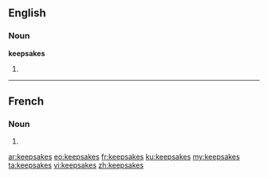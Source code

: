 ==English==

===Noun===
'''keepsakes'''

# {{plural of|keepsake}}

----

==French==

===Noun===
{{head|fr|g=m-p}}

# {{plural of|keepsake|lang=fr}}

[[ar:keepsakes]]
[[eo:keepsakes]]
[[fr:keepsakes]]
[[ku:keepsakes]]
[[my:keepsakes]]
[[ta:keepsakes]]
[[vi:keepsakes]]
[[zh:keepsakes]]